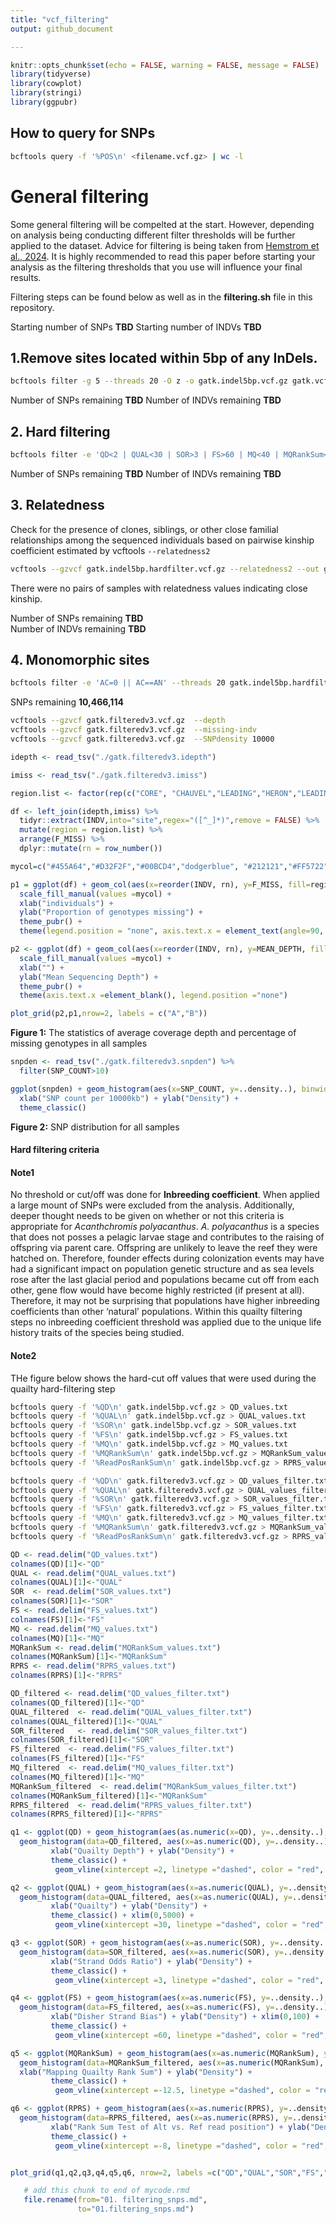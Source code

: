 ```yaml
---
title: "vcf_filtering"
output: github_document 

---
```


```r
knitr::opts_chunk$set(echo = FALSE, warning = FALSE, message = FALSE)
library(tidyverse)
library(cowplot)
library(stringi)
library(ggpubr)
```

## How to query for SNPs
```bash
bcftools query -f '%POS\n' <filename.vcf.gz> | wc -l
```

# General filtering 

Some general filtering will be compelted at the start. However, depending on analysis being conducting different filter thresholds will be further applied to the dataset. Advice for filtering is being taken from [Hemstrom et al., 2024](http://dx.doi.org/10.1038/s41576-024-00738-6). It is highly recommended to read this paper before starting your analysis as the filtering thresholds that you use will influence your final results.  

Filtering steps can be found below as well as in the **filtering.sh** file in this repository. 

Starting number of SNPs **TBD** 
Starting number of INDVs **TBD**

## 1.Remove sites located within 5bp of any InDels.

```bash
bcftools filter -g 5 --threads 20 -O z -o gatk.indel5bp.vcf.gz gatk.vcf.gz
```

Number of SNPs remaining **TBD** 
Number of INDVs remaining **TBD**

## 2. Hard filtering
```bash
bcftools filter -e 'QD<2 | QUAL<30 | SOR>3 | FS>60 | MQ<40 | MQRankSum<-12.5 | ReadPosRankSum<-8' gatk.indel5bp.vcf.gz > gatk.indel5b.hardfilter.vcf.gz  
```

Number of SNPs remaining **TBD**
Number of INDVs remaining **TBD**

## 3. Relatedness

Check for the presence of clones, siblings, or other close familial relationships among the sequenced individuals based on pairwise kinship coefficient estimated by vcftools `--relatedness2` 

```bash
vcftools --gzvcf gatk.indel5bp.hardfilter.vcf.gz --relatedness2 --out gatk.indel5bp.hardfilter  
```
There were no pairs of samples with relatedness values indicating close kinship. 

Number of SNPs remaining **TBD**  
Number of INDVs remaining **TBD**

## 4. Monomorphic sites

```bash
bcftools filter -e 'AC=0 || AC==AN' --threads 20 gatk.indel5bp.hardfilter.vcf.gz |gzip > gatk.filtered.vcf.gz

```
SNPs remaining **10,466,114**

```bash 
vcftools --gzvcf gatk.filteredv3.vcf.gz  --depth 
vcftools --gzvcf gatk.filteredv3.vcf.gz  --missing-indv 
vcftools --gzvcf gatk.filteredv3.vcf.gz  --SNPdensity 10000 
```

```r
idepth <- read_tsv("./gatk.filteredv3.idepth")

imiss <- read_tsv("./gatk.filteredv3.imiss")

region.list <- factor(rep(c("CORE", "CHAUVEL","LEADING","HERON","LEADING","TORRES STRAIT","REEF HQ"), c(24, 8, 8, 8, 16, 15, 3)))

df <- left_join(idepth,imiss) %>%  
  tidyr::extract(INDV,into="site",regex="([^_]*)",remove = FALSE) %>% 
  mutate(region = region.list) %>%
  arrange(F_MISS) %>% 
  dplyr::mutate(rn = row_number())
```


```r

mycol=c("#455A64","#D32F2F","#00BCD4","dodgerblue", "#212121","#FF5722")

p1 = ggplot(df) + geom_col(aes(x=reorder(INDV, rn), y=F_MISS, fill=region)) + 
  scale_fill_manual(values =mycol) + 
  xlab("individuals") +
  ylab("Proportion of genotypes missing") +
  theme_pubr() + 
  theme(legend.position = "none", axis.text.x = element_text(angle=90, size = 8))

p2 <- ggplot(df) + geom_col(aes(x=reorder(INDV, rn), y=MEAN_DEPTH, fill=region)) + 
  scale_fill_manual(values =mycol) + 
  xlab("") + 
  ylab("Mean Sequencing Depth") + 
  theme_pubr() + 
  theme(axis.text.x =element_blank(), legend.position ="none")

plot_grid(p2,p1,nrow=2, labels = c("A","B"))
```

**Figure 1:** The statistics of average coverage depth and percentage of missing genotypes in all samples 


```r
snpden <- read_tsv("./gatk.filteredv3.snpden") %>% 
  filter(SNP_COUNT>10) 

ggplot(snpden) + geom_histogram(aes(x=SNP_COUNT, y=..density..), binwidth = 5, color ="black", fill="#455A64") + 
  xlab("SNP count per 10000kb") + ylab("Density") + 
  theme_classic()
```


**Figure 2:** SNP distribution for all samples

#### Hard filtering criteria

#### Note1 

No threshold or cut/off was done for **Inbreeding coefficient**. When applied a large mount of SNPs were excluded from the analysis. Additionally, deeper thought needs to be given on whether or not this criteria is appropriate for _Acanthchromis polyacanthus_. _A. polyacanthus_ is a species that does not posses a pelagic larvae stage and contributes to the raising of offspring via parent care. Offspring are unlikely to leave the reef they were hatched on. Therefore, founder effects during colonization events may have had a significant impact on population genetic structure and as sea levels rose after the last glacial period and populations became cut off from each other, gene flow would have become highly restricted (if present at all). Therefore, it may not be surprising that populations have higher inbreeding coefficients than other 'natural' populations. Within this quailty filtering steps no inbreeding coefficient threshold was applied due to the unique life history traits of the species being studied.  

#### Note2 

THe figure below shows the hard-cut off values that were used during the quailty hard-filtering step


```bash
bcftools query -f '%QD\n' gatk.indel5bp.vcf.gz > QD_values.txt
bcftools query -f '%QUAL\n' gatk.indel5bp.vcf.gz > QUAL_values.txt
bcftools query -f '%SOR\n' gatk.indel5bp.vcf.gz > SOR_values.txt
bcftools query -f '%FS\n' gatk.indel5bp.vcf.gz > FS_values.txt
bcftools query -f '%MQ\n' gatk.indel5bp.vcf.gz > MQ_values.txt
bcftools query -f '%MQRankSum\n' gatk.indel5bp.vcf.gz > MQRankSum_values.txt
bcftools query -f '%ReadPosRankSum\n' gatk.indel5bp.vcf.gz > RPRS_values.txt
```
```bash
bcftools query -f '%QD\n' gatk.filteredv3.vcf.gz > QD_values_filter.txt
bcftools query -f '%QUAL\n' gatk.filteredv3.vcf.gz > QUAL_values_filter.txt
bcftools query -f '%SOR\n' gatk.filteredv3.vcf.gz > SOR_values_filter.txt
bcftools query -f '%FS\n' gatk.filteredv3.vcf.gz > FS_values_filter.txt
bcftools query -f '%MQ\n' gatk.filteredv3.vcf.gz > MQ_values_filter.txt
bcftools query -f '%MQRankSum\n' gatk.filteredv3.vcf.gz > MQRankSum_values_filter.txt
bcftools query -f '%ReadPosRankSum\n' gatk.filteredv3.vcf.gz > RPRS_values_filter.txt
```


```r
QD <- read.delim("QD_values.txt") 
colnames(QD)[1]<-"QD"
QUAL <- read.delim("QUAL_values.txt")  
colnames(QUAL)[1]<-"QUAL" 
SOR  <- read.delim("SOR_values.txt")  
colnames(SOR)[1]<-"SOR" 
FS <- read.delim("FS_values.txt")  
colnames(FS)[1]<-"FS" 
MQ <- read.delim("MQ_values.txt")  
colnames(MQ)[1]<-"MQ" 
MQRankSum <- read.delim("MQRankSum_values.txt")
colnames(MQRankSum)[1]<-"MQRankSum" 
RPRS <- read.delim("RPRS_values.txt")  
colnames(RPRS)[1]<-"RPRS"  

QD_filtered <- read.delim("QD_values_filter.txt") 
colnames(QD_filtered)[1]<-"QD" 
QUAL_filtered  <- read.delim("QUAL_values_filter.txt") 
colnames(QUAL_filtered)[1]<-"QUAL" 
SOR_filtered   <- read.delim("SOR_values_filter.txt") 
colnames(SOR_filtered)[1]<-"SOR"
FS_filtered  <- read.delim("FS_values_filter.txt") 
colnames(FS_filtered)[1]<-"FS"
MQ_filtered  <- read.delim("MQ_values_filter.txt")
colnames(MQ_filtered)[1]<-"MQ"
MQRankSum_filtered  <- read.delim("MQRankSum_values_filter.txt") 
colnames(MQRankSum_filtered)[1]<-"MQRankSum"
RPRS_filtered  <- read.delim("RPRS_values_filter.txt") 
colnames(RPRS_filtered)[1]<-"RPRS"

q1 <- ggplot(QD) + geom_histogram(aes(as.numeric(x=QD), y=..density..), binwidth = 1, color="black", fill = "#455A64") + 
  geom_histogram(data=QD_filtered, aes(x=as.numeric(QD), y=..density..), binwidth = 1, color="black", fill = "red") +
         xlab("Quailty Depth") + ylab("Density") + 
         theme_classic() + 
          geom_vline(xintercept =2, linetype ="dashed", color = "red", size = 1.5)

q2 <- ggplot(QUAL) + geom_histogram(aes(x=as.numeric(QUAL), y=..density..), binwidth = 10, color="black", fill = "#455A64") +
  geom_histogram(data=QUAL_filtered, aes(x=as.numeric(QUAL), y=..density..), binwidth = 10, color="red", fill = "red") +
         xlab("Quailty") + ylab("Density") + 
         theme_classic() + xlim(0,5000) +
          geom_vline(xintercept =30, linetype ="dashed", color = "red", size = 1.5)

q3 <- ggplot(SOR) + geom_histogram(aes(x=as.numeric(SOR), y=..density..), binwidth = 1, color="black", fill = "#455A64") + 
  geom_histogram(data=SOR_filtered, aes(x=as.numeric(SOR), y=..density..), binwidth = 1, color="black", fill = "red") +
         xlab("Strand Odds Ratio") + ylab("Density") + 
         theme_classic() + 
          geom_vline(xintercept =3, linetype ="dashed", color = "red", size = 1.5)

q4 <- ggplot(FS) + geom_histogram(aes(x=as.numeric(FS), y=..density..), binwidth = 2, color="black", fill = "#455A64") +
  geom_histogram(data=FS_filtered, aes(x=as.numeric(FS), y=..density..), binwidth = 2, color="black", fill = "red") +
         xlab("Disher Strand Bias") + ylab("Density") + xlim(0,100) +
         theme_classic() + 
          geom_vline(xintercept =60, linetype ="dashed", color = "red", size = 1.5)

q5 <- ggplot(MQRankSum) + geom_histogram(aes(x=as.numeric(MQRankSum), y=..density..), binwidth = 2, color="black", fill = "#455A64") + 
  geom_histogram(data=MQRankSum_filtered, aes(x=as.numeric(MQRankSum), y=..density..), binwidth = 2, color="black", fill = "red") + 
  xlab("Mapping Quailty Rank Sum") + ylab("Density") + 
         theme_classic() + 
          geom_vline(xintercept =-12.5, linetype ="dashed", color = "red", size = 1.5)

q6 <- ggplot(RPRS) + geom_histogram(aes(x=as.numeric(RPRS), y=..density..), binwidth = 2, color="black", fill = "#455A64") + 
  geom_histogram(data=RPRS_filtered, aes(x=as.numeric(RPRS), y=..density..), binwidth = 2, color="black", fill = "red") +
         xlab("Rank Sum Test of Alt vs. Ref read position") + ylab("Density") + 
         theme_classic() + 
          geom_vline(xintercept =-8, linetype ="dashed", color = "red", size = 1.5) 


plot_grid(q1,q2,q3,q4,q5,q6, nrow=2, labels =c("QD","QUAL","SOR","FS","MQRankSum","ReadPosRankSum"))
```

```r
   # add this chunk to end of mycode.rmd
   file.rename(from="01. filtering_snps.md", 
               to="01.filtering_snps.md")
```
